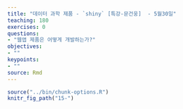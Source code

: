 ```yaml
---
title: "데이터 과학 제품 - `shiny` [특강-문건웅]  - 5월30일"
teaching: 180
exercises: 0
questions:
- "웹앱 제품은 어떻게 개발하는가?"
objectives:
- ""
keypoints:
- ""
source: Rmd
---
```


```r
source("../bin/chunk-options.R")
knitr_fig_path("15-")
```

## 


